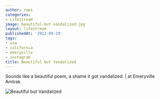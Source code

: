 ```yaml
---
author: rami
categories:
- Lifestream
image: beautiful-but-vandalized.jpg
layout: lifestream
publishedAt: '2012-09-29'
tags:
- usa
- california
- emeryville
- instagram
title: Beautiful but Vandalized
---
```


Sounds like a beautiful poem, a shame it got vandalized. | at Emeryville Amtrak

![Beautiful but Vandalized](/assets/images/content/lifestream/beautiful-but-vandalized.jpg)
